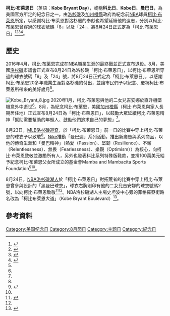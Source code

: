 {{NoteTA
|G1=NBA
}}
{{Infobox holiday
|holiday_name  = 柯比‧布萊恩日<br>Kobe Bryant Day
|type          = local
|image         = Kobe Bryant 2015.jpg
|imagesize     = 200px
|caption       = 2015年柯比‧布萊恩身著24號球衣
|official_name =
|nickname      = 科比日、Kobe日、曼巴日
|observedby    = [[洛杉磯|洛杉磯]]（2016年）<br>[[橙縣_(加利福尼亞州)|橙縣]]（2020年）
|litcolor      =
|longtype      =
|significance  = 柯比·布萊恩曾穿過的球衣號碼「8」以及「24」
|begins        =
|ends          =
|date          = 2020年8月24日
|scheduling    =
|duration      =
|frequency     =
|celebrations  =
|observances   = 
|relatedto     =
}}
'''柯比‧布萊恩日'''（英語：'''Kobe Bryant Day'''），或稱'''科比日'''、'''Kobe日'''、'''曼巴日'''，為美國官方所定的紀念日之一，由[[洛杉磯|洛杉磯]]及[[加州|加州]][[橙縣_(加利福尼亞州)|橙縣]]政府為紀念前[[NBA|NBA]]球員[[柯比·布萊恩|柯比·布萊恩]]所定，以感謝柯比·布萊恩對洛杉磯的奉獻也希望延續他的遺志，分別以柯比·布萊恩曾穿過的球衣號碼「8」以及「24」，將8月24日正式定為「柯比‧布萊恩日」<ref name="a">{{cite web| url=https://www.worldjournal.com/7094649/article-加州橙郡定8月24日為「kobe日」永遠紀念/ |title=曼巴永存！加州橙郡定8月24日為「Kobe日」永遠紀念 |work=世界日報 |author= | date=2020-08-13}}</ref><ref name="b">{{cite web| url=https://tw.sports.yahoo.com/news/nba-永遠紀念-美國加州定8月24日為-kobe日-033304919.html |title=NBA／永遠紀念！美國加州定8月24日為「Kobe日」 |work=今日新聞 |author= 鍾東穎| date=2020-08-13}}</ref><ref name="c">{{cite web |url=https://www.setn.com/News.aspx?NewsID=175519 |title=NBA／紀念偉大！洛杉磯宣布8月24為「Kobe日」 |work=三立新聞 |author= |date=2016-08-23 |access-date=2020-09-08 |archive-date=2016-08-24 |archive-url=https://web.archive.org/web/20160824141046/http://www.setn.com/News.aspx?NewsID=175519 |dead-url=no }}</ref><ref name="d">{{cite web| url=https://www.cna.com.tw/news/firstnews/202008250130.aspx |title=Kobe日 美國各界緬懷黑曼巴  |work=中央通訊社 |author= | date=2020-08-25}}</ref>。

==歷史==
2016年4月，[[柯比·布萊恩|柯比·布萊恩]]完成在[[NBA|NBA]]職業生涯的最終戰並正式宣布退役。8月，美國[[洛杉磯|洛杉磯]]市議會正式宣布8月24日為洛杉磯「柯比‧布萊恩日」，以柯比·布萊恩所穿過的球衣號碼「8」及「24」號，將8月24日正式定為「柯比‧布萊恩日」，以感謝柯比·布萊恩20多年職業生涯對洛杉磯的付出，並讓市民們予以紀念、慶祝柯比·布萊恩所帶來的美好歲月<ref name="c"/>。

[[File:Kobe_Bryant_8.jpg|thumb]]
2020年1月，柯比·布萊恩與他的二女兒吉安娜於直升機墜機意外中逝世<ref name="a"/>。8月，為紀念柯比·布萊恩，美國[[加州|加州]][[橙縣_(加利福尼亞州)|橙縣]]（柯比·布萊恩與家人長期居住地）正式宣布8月24日為「柯比‧布萊恩日」，以鼓勵大眾延續柯比·布萊恩精神「幫助需要幫助的年輕人、鼓勵他們追求自己的夢想」<ref name="a"/>。

8月23日，[[MLB|MLB]][[洛杉磯道奇|洛杉磯道奇]]，於「柯比‧布萊恩日」前一日的比賽中穿上柯比·布萊恩的球衣予以致敬<ref name="d"/>。[[Nike|Nike]]推動「曼巴週」系列活動，推出新廣告與系列商品，以他的傳奇生涯和「曼巴精神」（熱愛（Passion）、堅韌（Resilience）、不懈（Relentlessness）、無畏（Fearlessness）、樂觀（Optimism））為核心，向柯比·布萊恩致敬並激勵所有人，另外也發表科比系列特殊版鞋款，並捐100萬美元給予紀念柯比·布萊恩父女所成立的基金會Mamba and Mambacita Sports Foundation<ref name="e">{{cite web | url=https://tw.appledaily.com/sports/20200814/6HEAVU36EHVDUR55KLZK3S44I4/ | title=向Kobe致敬　「曼巴周」23日登場 | work=頻果日報 | author= | date=2020-08-14 | access-date=2020-09-08 | archive-date=2021-07-09 | archive-url=https://web.archive.org/web/20210709212556/https://tw.appledaily.com/sports/20200814/6HEAVU36EHVDUR55KLZK3S44I4/ | dead-url=no }}</ref><ref name="d"/>。

8月24日，[[NBA|NBA]][[洛杉磯湖人|洛杉磯湖人]]於「柯比‧布萊恩日」對拓荒者的比賽中穿上柯比·布萊恩曾參與設計的「黑曼巴球衣」，球衣右胸則印有他的二女兒吉安娜的球衣號碼2號，以向柯比·布萊恩致敬<ref name="f">{{cite web| url=https://sports.ettoday.net/news/1792700 |title=屬於Kobe的日子！湖人坡上黑曼巴球衣  |work=ETtoday新聞雲| author= 游郁香| date=2020-08-25}}</ref><ref name="d"/>。NBA洛杉磯湖人主場史坦波中心旁的菲格羅亞街路名改為「柯比布萊恩大道」（Kobe Bryant Boulevard）<ref name="g">{{cite web| url=https://sports.ltn.com.tw/news/breakingnews/3271547 |title=NBA》緬懷永遠的科比 湖人主場路名改為布萊恩大道 |work=自由時報 |author=梁偉銘 | date=2020-08-26}}</ref>。

==參考資料==
{{reflist}}

[[Category:美国纪念日|Category:美国纪念日]]
[[Category:8月節日|Category:8月節日]]
[[Category:主题日|Category:主题日]]
[[Category:紀念日|Category:紀念日]]